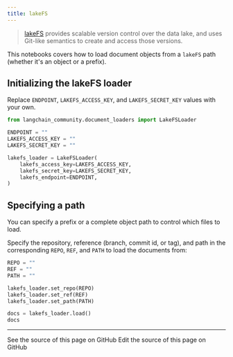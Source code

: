 ```yaml
---
title: lakeFS
---
```


>[lakeFS](https://docs.lakefs.io/) provides scalable version control over the data lake, and uses Git-like semantics to create and access those versions.

This notebooks covers how to load document objects from a `lakeFS` path (whether it's an object or a prefix).

## Initializing the lakeFS loader

Replace `ENDPOINT`, `LAKEFS_ACCESS_KEY`, and `LAKEFS_SECRET_KEY` values with your own.

```python
from langchain_community.document_loaders import LakeFSLoader
```

```python
ENDPOINT = ""
LAKEFS_ACCESS_KEY = ""
LAKEFS_SECRET_KEY = ""

lakefs_loader = LakeFSLoader(
    lakefs_access_key=LAKEFS_ACCESS_KEY,
    lakefs_secret_key=LAKEFS_SECRET_KEY,
    lakefs_endpoint=ENDPOINT,
)
```

## Specifying a path

You can specify a prefix or a complete object path to control which files to load.

Specify the repository, reference (branch, commit id, or tag), and path in the corresponding `REPO`, `REF`, and `PATH` to load the documents from:

```python
REPO = ""
REF = ""
PATH = ""

lakefs_loader.set_repo(REPO)
lakefs_loader.set_ref(REF)
lakefs_loader.set_path(PATH)

docs = lakefs_loader.load()
docs
```

---

<CardGroup cols={2}>
  <Card title="View Source" icon="eye" href="https://github.com/langchain-ai/docs/blob/main/src/oss/python/integrations/document_loaders/lakefs.mdx">
    See the source of this page on GitHub
  </Card>
  <Card title="Edit Source" icon="pen-to-square" href="https://github.com/langchain-ai/docs/edit/main/src/oss/python/integrations/document_loaders/lakefs.mdx">
    Edit the source of this page on GitHub
  </Card>
</CardGroup>
